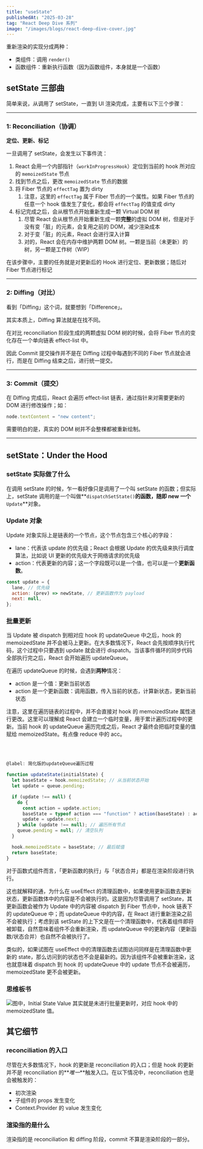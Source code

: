 ```yaml
---
title: "useState"
publishedAt: "2025-03-28"
tag: "React Deep Dive 系列"
image: "/images/blogs/react-deep-dive-cover.jpg"
---
```


重新渲染的实现分成两种：

- 类组件：调用 `render()`
- 函数组件：重新执行函数（因为函数组件，本身就是一个函数）

## setState 三部曲

简单来说，从调用了 setState，一直到 UI 渲染完成，主要有以下三个步骤：

---

### 1: Reconciliation（协调）

**定位、更新、标记**

一旦调用了 setState，会发生以下事件流：

1. React 会用一个内部指针（`workInProgressHook`）定位到当前的 hook 所对应的 `memoizedState` 节点
2. 找到节点之后，更改 `memoizedState` 节点的数据
3. 将 Fiber 节点的 `effectTag` 置为 dirty
   1. 注意，这里的 `effectTag` 属于 Fiber 节点的一个属性。如果 Fiber 节点的任意一个 hook 值发生了变化，都会将 `effectTag` 的值变成 dirty
4. 标记完成之后，会从根节点开始重新生成一颗 Virtual DOM 树
   1. 尽管 React 会从根节点开始重新生成一颗**完整**的虚拟 DOM 树，但是对于没有变「脏」的元素，会复用之前的 DOM，减少渲染成本
   2. 对于变「脏」的元素，React 会进行深入计算
   3. 对的，React 会在内存中维护两颗 DOM 树。一颗是当前（未更新）的树，另一颗是工作树（WIP）

在该步骤中，主要的任务就是对更新后的 Hook 进行定位、更新数据；随后对 Fiber 节点进行标记

---

### 2: Diffing（对比）

看到「Diffing」这个词，就要想到「Difference」。

其实本质上，Diffing 算法就是在找不同。

在对比 reconciliation 阶段生成的两颗虚拟 DOM 树的时候，会将 Fiber 节点的变化存在一个单向链表 effect-list 中。

因此 Commit 提交操作并不是在 Diffing 过程中每遇到不同的 Fiber 节点就会进行，而是在 Diffing 结束之后，进行统一提交。

---

### 3: Commit（提交）

在 Diffing 完成后，React 会遍历 effect-list 链表，通过指针来对需要更新的 DOM 进行修改操作；如：

```javascript
node.textContent = "new content";
```

需要明白的是，真实的 DOM 树并不会整棵都被重新绘制。

---

## setState：Under the Hood

### setState 实际做了什么

在调用 setState 的时候，乍一看好像只是调用了一个叫 setState 的函数；但实际上，setState 调用的是一个叫做**`dispatchSetState()`**的函数，随即 new 一个**`Update`**对象。

### Update 对象

Update 对象实际上是链表的一个节点，这个节点包含三个核心的字段：

- lane：代表该 update 的优先级；React 会根据 Update 的优先级来执行调度算法，比如说 UI 更新的优先级大于网络请求的优先级
- action：代表更新的内容；这一个字段既可以是一个值，也可以是一个**更新函数**。

```javascript
const update = {
  lane, // 优先级
  action: (prev) => newState, // 更新函数作为 payload
  next: null,
};
```

### 批量更新

当 Update 被 dispatch 到相对应 hook 的 updateQueue 中之后，hook 的 memoizedState 并不会被马上更新。在大多数情况下，React 会先按顺序执行代码，这个过程中只要遇到 update 就会进行 dispatch。当该事件循环的同步代码全部执行完之后，React 会开始遍历 updateQueue。

在遍历 updateQueue 的时候，会遇到**两种**情况：

- action 是一个值：更新当前状态
- action 是一个更新函数：调用函数，传入当前的状态，计算新状态，更新当前状态

注意，这里在遍历链表的过程中，并不会直接对 hook 的 memoizedState 属性进行更改。这里可以理解成 React 会建立一个临时变量，用于累计遍历过程中的更新。当前 hook 的 updateQueue 遍历完成之后，React 才最终会把临时变量的值赋给 memoizedState。有点像 reduce 中的 acc。

<br />
<Feedback description="为了方便记忆，我把这种「累计性的批量更新」行为称作：「Accumulative Batch Update」" />
<br />

```javascript
@label: 简化版的updateQueue遍历过程

function updateState(initialState) {
  let baseState = hook.memoizedState; // 从当前状态开始
  let update = queue.pending;

  if (update !== null) {
    do {
      const action = update.action;
      baseState = typeof action === "function" ? action(baseState) : action; // 逐步更新
      update = update.next;
    } while (update !== null); // 遍历所有节点
    queue.pending = null; // 清空队列
  }

  hook.memoizedState = baseState; // 最后赋值
  return baseState;
}
```

对于函数式组件而言，「更新函数的执行」与「状态合并」都是在渲染阶段进行执行。

这也就解释的通，为什么在 useEffect 的清理函数中，如果使用更新函数去更新状态，更新函数体中的内容是不会被执行的。这是因为尽管调用了 setState，其更新函数会被作为 Update 中的内容被 dispatch 到 Fiber 节点中，hook 链表下的 updateQueue 中；而 updateQueue 中的内容，在 React 进行重新渲染之前不会被执行；考虑到该 setState 的上下文是在一个清理函数中，代表着组件即将被卸载，自然意味着组件不会重新渲染，而 updateQueue 中的更新内容（更新函数/状态合并）也自然不会被执行了。

类似的，如果试图在 useEffect 中的清理函数去试图访问同样是在清理函数中更新的 state，那么访问到的状态也不会是最新的。因为该组件不会被重新渲染，这也就意味着 dispatch 到 hook 的 updateQueue 中的 update 节点不会被遍历，memoizedState 更不会被更新。

### 思维板书

![图中，Initial State Value 其实就是未进行批量更新时，对应 hook 中的 memoizedState 值。](/images/blogs/react-deep-dive-use-state/image-01.jpg)

## 其它细节

### reconciliation 的入口

尽管在大多数情况下，hook 的更新是 reconciliation 的入口；但是 hook 的更新并不是 reconciliation 的**_唯一_**触发入口。在以下情况中，reconciliation 也是会被触发的：

- 初次渲染
- 子组件的 props 发生变化
- Context.Provider 的 value 发生变化

### 渲染指的是什么

渲染指的是 reconciliation 和 diffing 阶段，commit 不算是渲染阶段的一部分。

